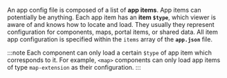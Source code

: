 An app config file is composed of a list of **app items**. App items can potentially be anything. Each app item has an **item `$type`**, which viewer is aware of and knows how to locate and load. They usually they represent configuration for components, maps, portal items, or shared data. All item app configuration is specified within the `items` array of the **`app.json`** file.

:::note
Each component can only load a certain `$type` of app item which corresponds to it. For example, `<map>` components can only load app items of type `map-extension` as their configuration.
:::
